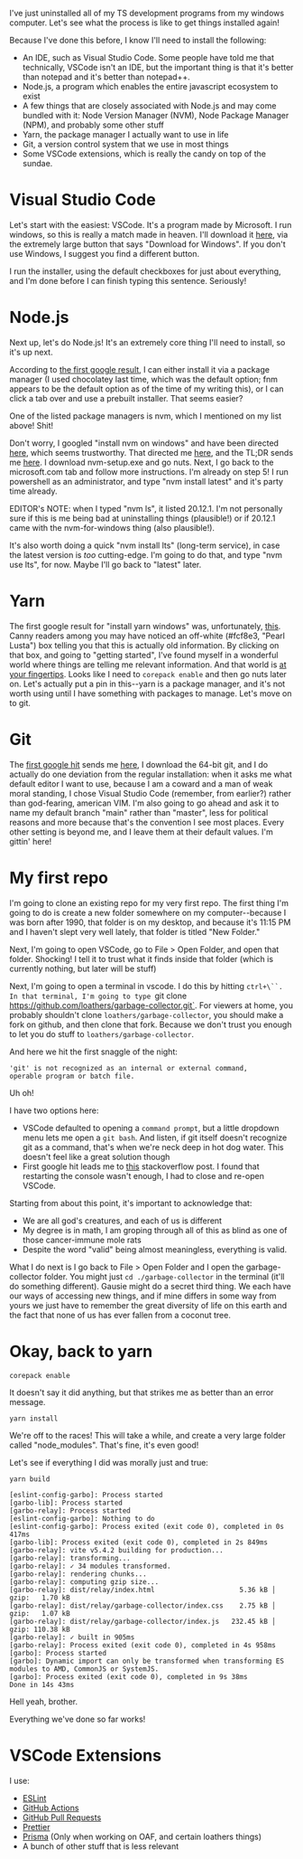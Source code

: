 I've just uninstalled all of my TS development programs from my windows computer. Let's see what the process is like to get things installed again!

Because I've done this before, I know I'll need to install the following:

- An IDE, such as Visual Studio Code. Some people have told me that technically, VSCode isn't an IDE, but the important thing is that it's better than notepad and it's better than notepad++.
- Node.js, a program which enables the entire javascript ecosystem to exist
- A few things that are closely associated with Node.js and may come bundled with it: Node Version Manager (NVM), Node Package Manager (NPM), and probably some other stuff
- Yarn, the package manager I actually want to use in life
- Git, a version control system that we use in most things
- Some VSCode extensions, which is really the candy on top of the sundae.

# Visual Studio Code

Let's start with the easiest: VSCode. It's a program made by Microsoft. I run windows, so this is really a match made in heaven. I'll download it [here](https://code.visualstudio.com/), via the extremely large button that says "Download for Windows". If you don't use Windows, I suggest you find a different button.

I run the installer, using the default checkboxes for just about everything, and I'm done before I can finish typing this sentence. Seriously!

# Node.js

Next up, let's do Node.js! It's an extremely core thing I'll need to install, so it's up next.

According to [the first google result](https://nodejs.org/en/download/package-manager), I can either install it via a package manager (I used chocolatey last time, which was the default option; fnm appears to be the default option as of the time of my writing this), or I can click a tab over and use a prebuilt installer. That seems easier?

One of the listed package managers is nvm, which I mentioned on my list above! Shit!

Don't worry, I googled "install nvm on windows" and have been directed [here](https://learn.microsoft.com/en-us/windows/dev-environment/javascript/nodejs-on-windows), which seems trustworthy. That directed me [here](https://github.com/coreybutler/nvm-windows#installation--upgrades), and the TL;DR sends me [here](https://github.com/coreybutler/nvm-windows/releases). I download nvm-setup.exe and go nuts. Next, I go back to the microsoft.com tab and follow more instructions. I'm already on step 5! I run powershell as an administrator, and type "nvm install latest" and it's party time already.

EDITOR's NOTE: when I typed "nvm ls", it listed 20.12.1. I'm not personally sure if this is me being bad at uninstalling things (plausible!) or if 20.12.1 came with the nvm-for-windows thing (also plausible!).

It's also worth doing a quick "nvm install lts" (long-term service), in case the latest version is _too_ cutting-edge. I'm going to do that, and type "nvm use lts", for now. Maybe I'll go back to "latest" later.

# Yarn

The first google result for "install yarn windows" was, unfortunately, [this](https://classic.yarnpkg.com/lang/en/docs/install/#windows-stable). Canny readers among you may have noticed an off-white (#fcf8e3, "Pearl Lusta") box telling you that this is actually old information. By clicking on that box, and going to "getting started", I've found myself in a wonderful world where things are telling me relevant information. And that world is [at your fingertips](https://yarnpkg.com/getting-started). Looks like I need to `corepack enable` and then go nuts later on. Let's actually put a pin in this--yarn is a package manager, and it's not worth using until I have something with packages to manage. Let's move on to git.

# Git

The [first google hit](https://git-scm.com/book/en/v2/Getting-Started-Installing-Git) sends me [here](https://git-scm.com/download/win), I download the 64-bit git, and I do actually do one deviation from the regular installation: when it asks me what default editor I want to use, because I am a coward and a man of weak moral standing, I chose Visual Studio Code (remember, from earlier?) rather than god-fearing, american VIM. I'm also going to go ahead and ask it to name my default branch "main" rather than "master", less for political reasons and more because that's the convention I see most places. Every other setting is beyond me, and I leave them at their default values. I'm gittin' here!

# My first repo

I'm going to clone an existing repo for my very first repo. The first thing I'm going to do is create a new folder somewhere on my computer--because I was born after 1990, that folder is on my desktop, and because it's 11:15 PM and I haven't slept very well lately, that folder is titled "New Folder."

Next, I'm going to open VSCode, go to File > Open Folder, and open that folder. Shocking! I tell it to trust what it finds inside that folder (which is currently nothing, but later will be stuff)

Next, I'm going to open a terminal in vscode. I do this by hitting ` ctrl+\``. In that terminal, I'm going to type  `git clone https://github.com/loathers/garbage-collector.git`. For viewers at home, you probably shouldn't clone `loathers/garbage-collector`, you should make a fork on github, and then clone that fork. Because we don't trust you enough to let you do stuff to `loathers/garbage-collector`.

And here we hit the first snaggle of the night:

```
'git' is not recognized as an internal or external command,
operable program or batch file.
```

Uh oh!

I have two options here:

- VSCode defaulted to opening a `command prompt`, but a little dropdown menu lets me open a `git bash`. And listen, if git itself doesn't recognize git as a command, that's when we're neck deep in hot dog water. This doesn't feel like a great solution though
- First google hit leads me to [this](https://stackoverflow.com/questions/4492979/error-git-is-not-recognized-as-an-internal-or-external-command) stackoverflow post. I found that restarting the console wasn't enough, I had to close and re-open VSCode.

Starting from about this point, it's important to acknowledge that:

- We are all god's creatures, and each of us is different
- My degree is in math, I am groping through all of this as blind as one of those cancer-immune mole rats
- Despite the word "valid" being almost meaningless, everything is valid.

What I do next is I go back to File > Open Folder and I open the garbage-collector folder. You might just `cd ./garbage-collector` in the terminal (it'll do something different). Gausie might do a secret third thing. We each have our ways of accessing new things, and if mine differs in some way from yours we just have to remember the great diversity of life on this earth and the fact that none of us has ever fallen from a coconut tree.

# Okay, back to yarn

`corepack enable`

It doesn't say it did anything, but that strikes me as better than an error message.

`yarn install`

We're off to the races! This will take a while, and create a very large folder called "node_modules". That's fine, it's even good!

Let's see if everything I did was morally just and true:

`yarn build`

```
[eslint-config-garbo]: Process started
[garbo-lib]: Process started
[garbo-relay]: Process started
[eslint-config-garbo]: Nothing to do
[eslint-config-garbo]: Process exited (exit code 0), completed in 0s 417ms
[garbo-lib]: Process exited (exit code 0), completed in 2s 849ms
[garbo-relay]: vite v5.4.2 building for production...
[garbo-relay]: transforming...
[garbo-relay]: ✓ 34 modules transformed.
[garbo-relay]: rendering chunks...
[garbo-relay]: computing gzip size...
[garbo-relay]: dist/relay/index.html                     5.36 kB │ gzip:   1.70 kB
[garbo-relay]: dist/relay/garbage-collector/index.css    2.75 kB │ gzip:   1.07 kB
[garbo-relay]: dist/relay/garbage-collector/index.js   232.45 kB │ gzip: 110.38 kB
[garbo-relay]: ✓ built in 905ms
[garbo-relay]: Process exited (exit code 0), completed in 4s 958ms
[garbo]: Process started
[garbo]: Dynamic import can only be transformed when transforming ES modules to AMD, CommonJS or SystemJS.
[garbo]: Process exited (exit code 0), completed in 9s 38ms
Done in 14s 43ms
```

Hell yeah, brother.

Everything we've done so far works!

# VSCode Extensions

I use:

- [ESLint](https://marketplace.visualstudio.com/items?itemName=dbaeumer.vscode-eslint)
- [GitHub Actions](https://marketplace.visualstudio.com/items?itemName=GitHub.vscode-github-actions)
- [GitHub Pull Requests](https://marketplace.visualstudio.com/items?itemName=GitHub.vscode-pull-request-github)
- [Prettier](https://marketplace.visualstudio.com/items?itemName=esbenp.prettier-vscode)
- [Prisma](https://marketplace.visualstudio.com/items?itemName=Prisma.prisma) (Only when working on OAF, and certain loathers things)
- A bunch of other stuff that is less relevant

